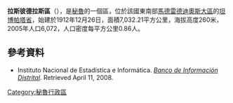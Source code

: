 '''拉斯彼德拉斯區'''（{{lang-es|Distrito de Las Piedras}}），是[[秘魯|秘魯]]的一個區，位於該國東南部[[馬德雷德迪奧斯大區|馬德雷德迪奧斯大區]]的[[坦博帕塔省|坦博帕塔省]]，始建於1912年12月26日，面積7,032.21平方公里，海拔高度260米，2005年人口6,072，人口密度每平方公里0.86人。

==參考資料==
*{{es icon}} Instituto Nacional de Estadística e Informática. ''[https://web.archive.org/web/20080423164200/http://desa.inei.gob.pe/mapas/bid/ Banco de Información Distrital]''. Retrieved April 11, 2008.

{{Peru-geo-stub}}
[[Category:秘魯行政區|Category:秘魯行政區]]